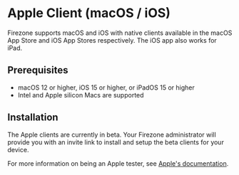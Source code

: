 # Apple Client (macOS / iOS)

Firezone supports macOS and iOS with native clients available in the macOS App
Store and iOS App Stores respectively. The iOS app also works for iPad.

## Prerequisites

- macOS 12 or higher, iOS 15 or higher, or iPadOS 15 or higher
- Intel and Apple silicon Macs are supported

## Installation

The Apple clients are currently in beta. Your Firezone administrator will
provide you with an invite link to install and setup the beta clients for your
device.

For more information on being an Apple tester, see
[Apple's documentation](https://testflight.apple.com/).
